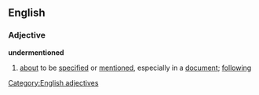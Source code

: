 ==English==
===Adjective===
'''undermentioned'''
#[[about]] to be [[specified]] or [[mentioned]], especially in a [[document]]; [[following]]
[[Category:English adjectives]]